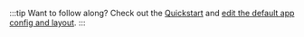 :::tip Want to follow along?
Check out the [Quickstart](https://github.com/vertigis/vertigis-mobile-quickstart) and [edit the default app config and layout](../sdk-edit-layout-app-config.mdx).
:::
